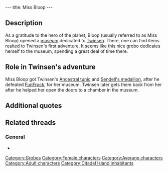 ---
title: Miss Bloop
---

{{Character|
Name=Miss Bloop|
Image=GBBLOOP.jpg|
Race=[[Grobo]]|
Gender=Female|
Size=Medium|
Age=Adult}}

{{Quote|
Quote=Hello miss Bloop.|
Character=Twinsen}}

==Description==
As a gratitude to the hero of the planet, Bloop (usually referred to as Miss Bloop) opened a [[Miss Bloop's Private Museum|museum]] dedicated to [[Twinsen]]. There, one can find items realted to Twinsen's first adventure.
It seems like this nice grobo dedicates herself to the museum, spending a great deal of time there.

==Role in Twinsen's adventure==
Miss Bloop got Twinsen's [[Ancestral tunic]] and [[Sendell's medallion]], after he defeated [[FunFrock]], for her museum. Twinsen later gets them back from her after he helped her open the doors to a chamber in the museum.

==Additional quotes==
{{Quote|
Quote=Excuse him, he is a nice Grobo. You know, he only gives himself airs.|
Character=Miss Bloop}}
{{Quote|
Quote=You showed up at the right time. The door at the top of the stairs is jammed. We need to find a way to go upstairs to release it and free the bell which protects your tunic.|
Character=Miss Bloop}}
{{Quote|
Quote=What? The lighthouse keeper? Ah, no! No, no I didn't see him!|
Character=Miss Bloop}}
{{Quote|
Quote=Thank you for releasing the door, Twinsen. Use your tunic with wisdom.|
Character=Miss Bloop}}
{{Quote|
Quote=By the way, don't forget that the trajectory of your magic ball changes with your behavior!|
Character=Miss Bloop}}

==Related threads==
===General===
* {{thread|id=7972|title=Families}}

[[Category:Grobos]]
[[Category:Female characters]]
[[Category:Average characters]]
[[Category:Adult characters]]
[[Category:Citadel Island inhabitants]]